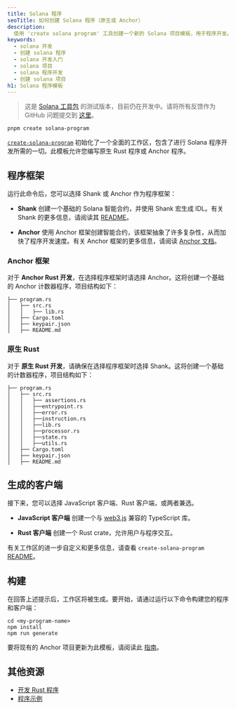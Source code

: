 ```yaml
---
title: Solana 程序
seoTitle: 如何创建 Solana 程序（原生或 Anchor）
description:
  使用 'create solana program' 工具创建一个新的 Solana 项目模板，用于程序开发。
keywords:
  - solana 开发
  - 创建 solana 程序
  - solana 开发入门
  - solana 项目
  - solana 程序开发
  - 创建 solana 项目
h1: Solana 程序模板
---
```


> 这是 [Solana 工具包](/docs/toolkit/)
> 的测试版本，目前仍在开发中。请将所有反馈作为 GitHub 问题提交到
> [这里](https://github.com/solana-foundation/mucho/issues/new?title=%5Btoolkit%5D%20)。

```shell
pnpm create solana-program
```

[`create-solana-program`](https://github.com/solana-program/create-solana-program)
初始化了一个全面的工作区，包含了进行 Solana 程序开发所需的一切。此模板允许您编写原生 Rust 程序或 Anchor 程序。

## 程序框架

运行此命令后，您可以选择 Shank 或 Anchor 作为程序框架：

- **Shank**
  创建一个基础的 Solana 智能合约，并使用 Shank 宏生成 IDL。有关 Shank 的更多信息，请阅读其
  [README](https://github.com/metaplex-foundation/shank)。

- **Anchor**
  使用 Anchor 框架创建智能合约，该框架抽象了许多复杂性，从而加快了程序开发速度。有关 Anchor 框架的更多信息，请阅读
  [Anchor 文档](https://www.anchor-lang.com/)。

### Anchor 框架

对于 **Anchor
Rust 开发**，在选择程序框架时请选择 Anchor。这将创建一个基础的 Anchor 计数器程序，项目结构如下：

```shell
├── program.rs
│   ├── src.rs
│   │   ├── lib.rs
│   ├── Cargo.toml
│   ├── keypair.json
│   ├── README.md
```

### 原生 Rust

对于
**原生 Rust 开发**，请确保在选择程序框架时选择 Shank。这将创建一个基础的计数器程序，项目结构如下：

```shell
├── program.rs
│   ├── src.rs
│   │   ├── assertions.rs
│   │   ├──entrypoint.rs
│   │   ├──error.rs
│   │   ├──instruction.rs
│   │   ├──lib.rs
│   │   ├──processor.rs
│   │   ├──state.rs
│   │   ├──utils.rs
│   ├── Cargo.toml
│   ├── keypair.json
│   ├── README.md
```

## 生成的客户端

接下来，您可以选择 JavaScript 客户端、Rust 客户端，或两者兼选。

- **JavaScript 客户端** 创建一个与
  [web3.js](https://solana-labs.github.io/solana-web3.js/)
  兼容的 TypeScript 库。

- **Rust 客户端** 创建一个 Rust crate，允许用户与程序交互。

有关工作区的进一步自定义和更多信息，请查看 `create-solana-program`
[README](https://github.com/solana-program/create-solana-program?tab=readme-ov-file)。

## 构建

在回答上述提示后，工作区将被生成。要开始，请通过运行以下命令构建您的程序和客户端：

```shell
cd <my-program-name>
npm install
npm run generate
```

要将现有的 Anchor 项目更新为此模板，请阅读此
[指南](/docs/toolkit/projects/existing-project)。

## 其他资源

- [开发 Rust 程序](/docs/programs/rust/)
- [程序示例](https://github.com/solana-developers/program-examples)
